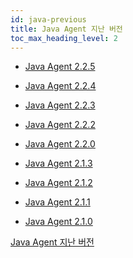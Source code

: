 ```yaml
---
id: java-previous
title: Java Agent 지난 버전
toc_max_heading_level: 2
---
```


* [Java Agent 2.2.5](java-2_2_5)

* [Java Agent 2.2.4](java-2_2_4)

* [Java Agent 2.2.3](java-2_2_3)

* [Java Agent 2.2.2](java-2_2_2)

* [Java Agent 2.2.0](java-2_2_0)

* [Java Agent 2.1.3](java-2_1_3)

* [Java Agent 2.1.2](java-2_1_2)

* [Java Agent 2.1.1](java-2_1_1)

* [Java Agent 2.1.0](java-2_1_0)

[Java Agent 지난 버전](https://deprecated-docs.whatap.io/kr/releasenotes/#java-agent-release-notes)